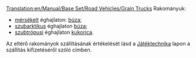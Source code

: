 [[Translation:en/Manual/Base Set/Road Vehicles/Grain Trucks]]
{{hu/Navbox Közúti járművek}}
Rakományuk:
*[[hu/Manual/Éghajlatok#Mérsékelt|mérsékelt]] éghajlaton: [[hu/Manual/Base Set/Cargos/Búza|búza]];
*[[hu/Manual/Éghajlatok#Szubarktikus/Hu|szubarktikus]] éghajlaton [[hu/Manual/Base Set/Cargos/Sarki búza|búza]];
*[[hu/Manual/Éghajlatok#Szubtrópusi/Hu|szubtrópusi]] éghajlaton [[hu/Manual/Base Set/Cargos/Kukorica|kukorica]].
Az eltérő rakományok szállításának értékelését lásd a [[hu/Manual/Game Mechanics/Main Page#A szállítás kifizetése|Játéktechnika]] lapon a szállítás kifizetéséről szóló címben.
{{hu/Közúti járművek|name     = Hereford gabonaszállító
  |img      = Hereford_Grain_Truck.png
  |price    = £4,674 ($9,348) 
  |speed    = 48 km/h (30 mph)
  |annual   = £421 ($842)
  |designed = 1935
  |life     = 15
  |capacity = 20 tonna gabona
}}
{{hu/Közúti járművek|name     = Thomas gabonaszállító
  |img      = Thomas_Grain_Truck.png
  |price    = £5,453 ($10,906)  
  |speed    = 88 km/h (55 mph)
  |annual   = £787 ($1,574)
  |designed = 1979
  |life     = 15
  |capacity = 25 tonna gabona
}}
{{hu/Közúti járművek|name     = Goss gabonaszállító
  |img      = Goss_Grain_Truck.png
  |price    = £5,863 ($11,726) 
  |speed    = 112 km/h (70 mph)
  |annual   = £1,125 ($2,250)
  |designed = 2010
  |life     = 15
  |capacity = 30 tonna gabona
}}